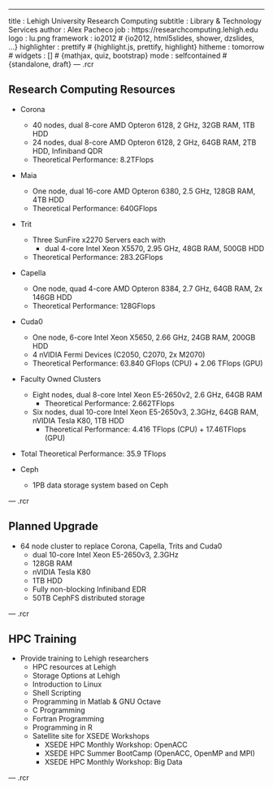 ---
title       : Lehigh University Research Computing
subtitle    : Library & Technology Services
author      : Alex Pacheco
job         : https://researchcomputing.lehigh.edu
logo        : lu.png
framework   : io2012        # {io2012, html5slides, shower, dzslides, ...}
highlighter : prettify      # {highlight.js, prettify, highlight}
hitheme     : tomorrow      # 
widgets     : []            # {mathjax, quiz, bootstrap}
mode        : selfcontained # {standalone, draft}
--- .rcr

## Research Computing Resources

* Corona
  - 40 nodes, dual 8-core AMD Opteron 6128, 2 GHz, 32GB RAM, 1TB HDD
  - 24 nodes, dual 8-core AMD Opteron 6128, 2 GHz, 64GB RAM, 2TB HDD, Infiniband QDR
  - Theoretical Performance: 8.2TFlops

* Maia
  - One node, dual 16-core AMD Opteron 6380, 2.5 GHz, 128GB RAM, 4TB HDD
  - Theoretical Performance: 640GFlops
  
* Trit
  - Three SunFire x2270 Servers each with
    -  dual 4-core Intel Xeon X5570, 2.95 GHz, 48GB RAM, 500GB HDD
  - Theoretical Performance: 283.2GFlops
  
* Capella
  - One node, quad 4-core AMD Opteron 8384, 2.7 GHz, 64GB RAM, 2x 146GB HDD
  - Theoretical Performance: 128GFlops

* Cuda0
  - One node, 6-core Intel Xeon X5650, 2.66 GHz, 24GB RAM, 200GB HDD
  - 4 nVIDIA Fermi Devices (C2050, C2070, 2x M2070)
  - Theoretical Performance: 63.840 GFlops (CPU) + 2.06 TFlops (GPU)

* Faculty Owned Clusters
  - Eight nodes, dual 8-core Intel Xeon E5-2650v2, 2.6 GHz, 64GB RAM
    - Theoretical Performance: 2.662TFlops
  - Six nodes, dual 10-core Intel Xeon E5-2650v3, 2.3GHz, 64GB RAM, nVIDIA Tesla K80, 1TB HDD
    - Theoretical Performance: 4.416 TFlops (CPU) + 17.46TFlops (GPU)

* Total Theoretical Performance: 35.9 TFlops

* Ceph
  - 1PB data storage system based on Ceph
  
--- .rcr 

## Planned Upgrade

* 64 node cluster to replace Corona, Capella, Trits and Cuda0
  - dual 10-core Intel Xeon E5-2650v3, 2.3GHz
  - 128GB RAM
  - nVIDIA Tesla K80
  - 1TB HDD
  - Fully non-blocking Infiniband EDR
  - 50TB CephFS distributed storage

--- .rcr

## HPC Training

* Provide training to Lehigh researchers
  * HPC resources at Lehigh
  * Storage Options at Lehigh
  * Introduction to Linux
  * Shell Scripting
  * Programming in Matlab & GNU Octave
  * C Programming
  * Fortran Programming
  * Programming in R
  * Satellite site for XSEDE Workshops
    - XSEDE HPC Monthly Workshop: OpenACC
    - XSEDE HPC Summer BootCamp (OpenACC, OpenMP and MPI)
    - XSEDE HPC Monthly Workshop: Big Data

--- .rcr

